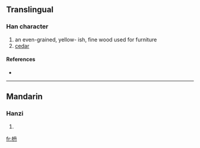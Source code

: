 ==Translingual==

===Han character===
{{Han char|rn=75|rad=木|as=04|sn=8|four=|canj=木月卜 (DBY), X木月卜 (XDBY)}}

# an even-grained, yellow- ish, fine wood used for furniture
# [[cedar]]

====References====
* {{Han ref|kx=0517.011|hdz=21173.141|uh=67AC|ud=26540}}

----

==Mandarin==

===Hanzi===
{{cmn-hanzi|pin=[[nán]] ([[nan2]])|wg=nan<sup>2</sup>}}

# {{defn|Mandarin}}

[[fr:枬]]